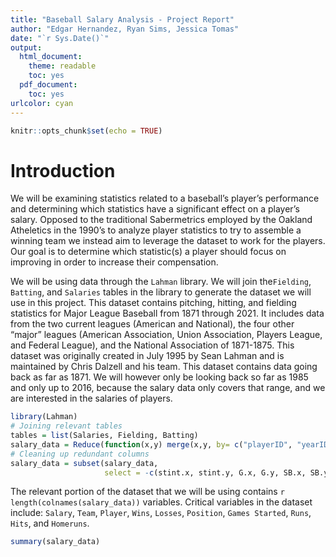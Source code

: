 ```yaml
---
title: "Baseball Salary Analysis - Project Report"
author: "Edgar Hernandez, Ryan Sims, Jessica Tomas"
date: "`r Sys.Date()`"
output:
  html_document:
    theme: readable
    toc: yes
  pdf_document:
    toc: yes
urlcolor: cyan
---
```


```r
knitr::opts_chunk$set(echo = TRUE)
```


# Introduction

We will be examining statistics related to a baseball's player's performance and determining which statistics have a significant effect on a player's salary. Opposed to the traditional Sabermetrics employed by the Oakland Atheletics in the 1990’s to analyze player statistics to try to assemble a winning team we instead aim to leverage the dataset to work for the players. Our goal is to determine which statistic(s) a player should focus on improving in order to increase their compensation.

We will be using data through the `Lahman` library. We will join the`Fielding`, `Batting`, and `Salaries` tables in the library to generate the dataset we will use in this project. This dataset contains pitching, hitting, and fielding statistics for Major League Baseball from 1871 through 2021. It includes data from the two current leagues (American and National), the four other “major” leagues (American Association, Union Association, Players League, and Federal League), and the National Association of 1871-1875. This dataset was originally created in July 1995 by Sean Lahman and is maintained by Chris Dalzell and his team. This dataset contains data going back as far as 1871. We will however only be looking back so far as 1985 and only up to 2016, because the salary data only covers that range, and we are interested in the salaries of players. 

```r
library(Lahman)
# Joining relevant tables
tables = list(Salaries, Fielding, Batting)
salary_data = Reduce(function(x,y) merge(x,y, by= c("playerID", "yearID", "teamID","lgID")), tables)
# Cleaning up redundant columns
salary_data = subset(salary_data, 
                     select = -c(stint.x, stint.y, G.x, G.y, SB.x, SB.y, CS.x, CS.y, PB, WP, ZR))
```

The relevant portion of the dataset that we will be using contains `r length(colnames(salary_data))` variables. Critical variables in the dataset include: `Salary`, `Team`, `Player`, `Wins`, `Losses`, `Position`, `Games Started`, `Runs`, `Hits`, and `Homeruns`.

```r
summary(salary_data)
```

